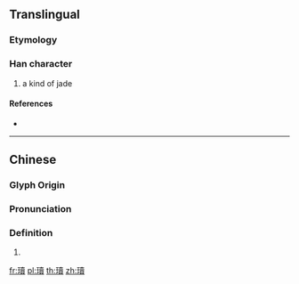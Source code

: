 {{character info/new}}
{{also|𪻨}}

==Translingual==

===Etymology===
{{Han compound|玉|賣|c1=s|c2=p|t1=jade|ls=psc}}

===Han character===
{{Han char|rn=96|rad=玉|as=15|sn=19|four=|canj=MGGWC|ids=⿰王賣}}

# a kind of jade

====References====
* {{Han ref|kx=0744.280|dkj=21320|dj=1153.110|hdz=21144.110|uh=74C4|ud=29892}}

----

==Chinese==

===Glyph Origin===
{{Han etym}}

===Pronunciation===

{{zh-pron
|m=dú
|c=
|mc=y
|oc=y
|ma= 	
|cat=
}}

===Definition===

# {{defn|lang=cmn|sort=玉15}}

[[fr:瓄]]
[[pl:瓄]]
[[th:瓄]]
[[zh:瓄]]